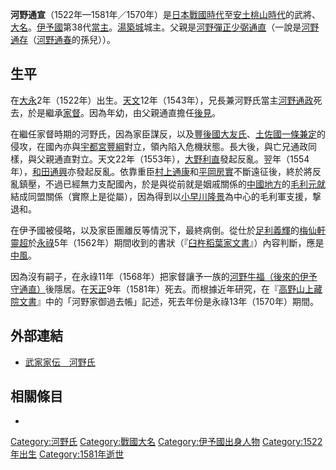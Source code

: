 {{refimprove|time=2017-01-01T11:21:25+00:00}}
{{日本武士
|名稱= 河野 通宣
|圖片名稱= 河野通宣 (左京大夫).jpg
|圖片大小= 200px
|圖片說明= 
|時代= [[日本戰國時代|日本戰國時代]]—[[安土桃山時代|安土桃山時代]]
|出生日期= [[大永|大永]]2年（1522年）
|出生地點= 
|逝世日期= [[天正_(日本)|天正]]9年（1581年）／永祿13年（1570年）（『[[高野山上藏院文書|高野山上藏院文書]]』「河野家御過去帳」）
|逝世地點= 
|假名= 
|羅馬字= 
|幼名= 
|改名= 通賢→通宣
|别名= 宗三郎、四郎（通稱）
|諡号= 
|神号= 
|戒名= 日勢院殿洞月良惠大禪定門
|洗禮名= 
|墓所= 
|朝廷官位= [[伊予守|伊予守]]、[[左京大夫|左京大夫]]
|幕府職位= [[室町幕府|室町幕府]][[伊予國|伊予]][[守護|守護]]
|主君= 
|藩= 
|氏族= {{tsl|ja|河野氏}}
|父母= 父：[[河野通直_(彈正少弼)|河野通直]]（一說是[[河野通存|河野通存]]）
|養父= 
|養母= 
|兄弟= 兄：[[河野通政|河野通政]]（晴通）
|姐妹= 
|正室= [[大友義鑑|大友義鑑]]的女兒<BR>繼室:[[宍戶隆家|宍戶隆家]]的女兒
|側室= 
|嗣子= 
|嗣女= 
|養子= '''[[河野通直_(伊予守)|通直]]'''
|養女= 
}}
{{japanese|japanese=河野 通宣|kana=こうの みちのぶ|romaji=Kōno Michinobu}}
'''河野通宣'''（1522年—1581年／1570年）是[[日本戰國時代|日本戰國時代]]至[[安土桃山時代|安土桃山時代]]的武將、[[大名_(稱謂)|大名]]。[[伊予國|伊予國]]{{tsl|ja|河野氏}}第38代[[當主|當主]]。[[湯築城|湯築城]]城主。父親是[[河野通直_(彈正少弼)|河野彈正少弼通直]]（一說是[[河野通存|河野通存]]（[[河野通春|河野通春]]的孫兒））。

== 生平 ==
在[[大永|大永]]2年（1522年）出生。[[天文_(後奈良天皇)|天文]]12年（1543年），兄長兼河野氏當主[[河野通政|河野通政]]死去，於是繼承[[家督|家督]]。因為年幼，由父親通直擔任[[後見|後見]]。

在繼任家督時期的河野氏，因為家臣謀反，以及[[豐後國|豐後國]][[大友氏|大友氏]]、[[土佐國|土佐國]][[一條兼定|一條兼定]]的侵攻，在國內亦與[[宇都宮豐綱|宇都宮豐綱]]對立，領內陷入危機狀態。長大後，與亡兄通政同樣，與父親通直對立。天文22年（1553年），[[大野利直|大野利直]]發起反亂。翌年（1554年），[[和田通興|和田通興]]亦發起反亂。依靠重臣[[村上通康|村上通康]]和[[平岡房實|平岡房實]]不斷遠征後，終於將反亂鎮壓，不過已經無力支配國內，於是與從前就是姻戚關係的[[中國地方|中國地方]]的[[毛利元就|毛利元就]]結成同盟關係（實際上是從屬），因為得到以[[小早川隆景|小早川隆景]]為中心的毛利軍支援，撃退{{tsl|ja|土佐一条氏|土佐一條氏}}和{{tsl|ja|伊予宇都宮氏}}。

在伊予國被侵略，以及家臣團離反等情況下，最終病倒。從仕於[[足利義輝|足利義輝]]的[[梅仙軒靈超|梅仙軒靈超]]於[[永祿|永祿]]5年（1562年）期間收到的書狀（『[[臼杵稻葉家文書|臼杵稻葉家文書]]』）內容判斷，應是[[中風|中風]]。

因為沒有嗣子，在永祿11年（1568年）把家督讓予一族的[[河野通直_(伊予守)|河野牛福（後來的伊予守通直）]]後隱居。在[[天正_(日本)|天正]]9年（1581年）死去。而根據近年研究，在『[[高野山上藏院文書|高野山上藏院文書]]』中的「河野家御過去帳」記述，死去年份是永祿13年（1570年）期間。

== 外部連結 ==
*[http://www2.harimaya.com/sengoku/html/kono_k.html 武家家伝＿河野氏] {{Wayback|url=http://www2.harimaya.com/sengoku/html/kono_k.html |date=20160904085002 }}

== 相關條目 ==
*{{tsl|ja|河野氏}}

{{伊予河野氏歷代當主|第38代|1543年—1568年}}
[[Category:河野氏|Category:河野氏]]
[[Category:戰國大名|Category:戰國大名]]
[[Category:伊予國出身人物|Category:伊予國出身人物]]
[[Category:1522年出生|Category:1522年出生]]
[[Category:1581年逝世|Category:1581年逝世]]